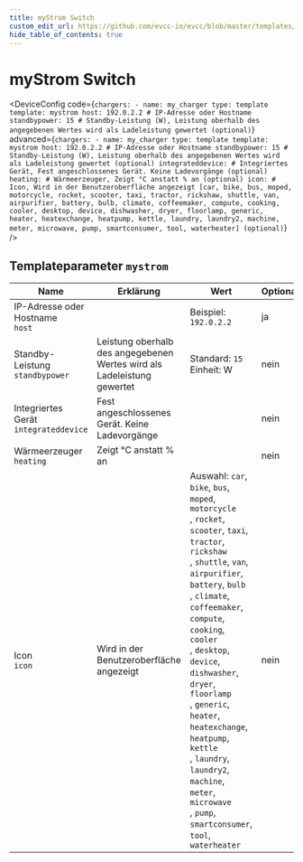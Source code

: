 ```yaml
---
title: myStrom Switch
custom_edit_url: https://github.com/evcc-io/evcc/blob/master/templates/definition/charger/mystrom.yaml
hide_table_of_contents: true
---
```



# myStrom Switch

<div className="device-detail-container">
  <div className="device-detail-content">
    <DeviceFeatures features="" />

<DeviceConfig code={`chargers:
    - name: my_charger
      type: template
      template: mystrom
      host: 192.0.2.2 # IP-Adresse oder Hostname
      standbypower: 15 # Standby-Leistung (W), Leistung oberhalb des angegebenen Wertes wird als Ladeleistung gewertet (optional)`} advanced={`chargers:
    - name: my_charger
      type: template
      template: mystrom
      host: 192.0.2.2 # IP-Adresse oder Hostname
      standbypower: 15 # Standby-Leistung (W), Leistung oberhalb des angegebenen Wertes wird als Ladeleistung gewertet (optional)
      integrateddevice: # Integriertes Gerät, Fest angeschlossenes Gerät. Keine Ladevorgänge (optional)
      heating: # Wärmeerzeuger, Zeigt °C anstatt % an (optional)
      icon: # Icon, Wird in der Benutzeroberfläche angezeigt [car, bike, bus, moped, motorcycle, rocket, scooter, taxi, tractor, rickshaw, shuttle, van, airpurifier, battery, bulb, climate, coffeemaker, compute, cooking, cooler, desktop, device, dishwasher, dryer, floorlamp, generic, heater, heatexchange, heatpump, kettle, laundry, laundry2, machine, meter, microwave, pump, smartconsumer, tool, waterheater] (optional)`} />
  </div>
  <div className="device-detail-icon">
    <evcc-icon
      type="charger"
      name="mystrom-switch"
      size="400px"
      alt="myStrom Switch"
      className="device-detail-icon-img"
    ></evcc-icon>
  </div>
</div>

## Templateparameter `mystrom`

| Name | Erklärung | Wert | Optional |
|-----------|-----------|------|----------|
| IP-Adresse oder Hostname<br/>`host` |  | Beispiel: `192.0.2.2` | ja |
| Standby-Leistung<br/>`standbypower` | Leistung oberhalb des angegebenen Wertes wird als Ladeleistung gewertet | Standard: `15`<br/>Einheit: W | nein |
| Integriertes Gerät<br/>`integrateddevice` | Fest angeschlossenes Gerät. Keine Ladevorgänge |  | nein |
| Wärmeerzeuger<br/>`heating` | Zeigt °C anstatt % an |  | nein |
| Icon<br/>`icon` | Wird in der Benutzeroberfläche angezeigt | Auswahl: `car`, `bike`, `bus`, `moped`, `motorcycle`<br/>, `rocket`, `scooter`, `taxi`, `tractor`, `rickshaw`<br/>, `shuttle`, `van`, `airpurifier`, `battery`, `bulb`<br/>, `climate`, `coffeemaker`, `compute`, `cooking`, `cooler`<br/>, `desktop`, `device`, `dishwasher`, `dryer`, `floorlamp`<br/>, `generic`, `heater`, `heatexchange`, `heatpump`, `kettle`<br/>, `laundry`, `laundry2`, `machine`, `meter`, `microwave`<br/>, `pump`, `smartconsumer`, `tool`, `waterheater` | nein |

